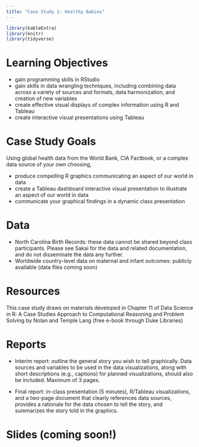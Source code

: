 ```yaml
---
title: "Case Study 1: Healthy Babies"
---
```


```r
library(kableExtra)
library(knitr)
library(tidyverse)
```


# Learning Objectives

- gain programming skills in RStudio
- gain skills in data wrangling techniques, including combining data across a variety of sources and formats, data harmonization, and creation of new variables
- create effective visual displays of complex information using R and Tableau
- create interactive visual presentations using Tableau


# Case Study Goals

Using global health data from the World Bank, CIA Factbook, or a complex data source of your own choosing, 

- produce compelling R graphics communicating an aspect of our world in data
- create a Tableau dashboard interactive visual presentation to illustrate an aspect of our world in data
- communicate your graphical findings in a dynamic class presentation

# Data 

- North Carolina Birth Records: these data cannot be shared beyond class participants. Please see Sakai for the data and related documentation, and do not disseminate the data any further.
- Worldwide country-level data on maternal and infant outcomes: publicly available (data files coming soon)

<!-- 
  Tutorial Data Set
- [popDF.RData](data/popDF.RData)
- [infMortDF.RData](data/infMortDF.RData)
- [codeMapDF.RData](data/codeMapDF.RData)
- [countries.csv](data/countries.csv)

Full People And Society Data Set:
- [full.RData](data/full.RData)

How To Obtain Data from Factbook:
- [Factbook Tutorial](data/data_file_2014.html)
-->


# Resources

This case study draws on materials developed in Chapter 11 of Data Science in R: A Case Studies Approach to Computational Reasoning and Problem Solving by Nolan and Temple Lang (free e-book through Duke Libraries)


# Reports

- Interim report: outline the general story you wish to tell graphically. Data sources and variables to be used in the data visualizations, along with short descriptions (e.g., captions) for planned visualizations, should also be included. Maximum of 3 pages.

- Final report:  in-class presentation (5 minutes), R/Tableau visualizations, and a two-page document that clearly references data sources, provides a rationale for the data chosen to tell the story, and summarizes the story told in the graphics.


# Slides (coming soon!)

<!-- 
#[Initial description of case study](decks/cs01_1_deck.html)

#[Birth weight](decks/cs01_2_deck.html)

#[Mapping infant mortality](decks/cs01_3_deck.html)
-->

